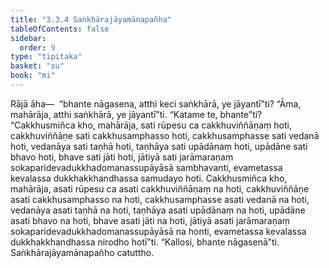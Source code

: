```yaml
---
title: "3.3.4 Saṅkhārajāyamānapañha"
tableOfContents: false
sidebar:
  order: 9
type: "tipitaka"
basket: "su"
book: "mi"
---
```



<DynamicBreadcrumb />

<Division number="52" book="mi">

<Paragraph number="242" book="mi">
Rājā āha—  “bhante nāgasena, atthi keci saṅkhārā, ye jāyantī”ti? “Āma, mahārāja, atthi saṅkhārā, ye jāyantī”ti. “Katame te, bhante”ti? “Cakkhusmiñca kho, mahārāja, sati rūpesu ca cakkhuviññāṇaṃ hoti, cakkhuviññāṇe sati cakkhusamphasso hoti, cakkhusamphasse sati vedanā hoti, vedanāya sati taṇhā hoti, taṇhāya sati upādānaṃ hoti, upādāne sati bhavo hoti, bhave sati jāti hoti, jātiyā sati jarāmaraṇaṃ sokaparidevadukkhadomanassupāyāsā sambhavanti, evametassa kevalassa dukkhakkhandhassa samudayo hoti. Cakkhusmiñca kho, mahārāja, asati rūpesu ca asati cakkhuviññāṇaṃ na hoti, cakkhuviññāṇe asati cakkhusamphasso na hoti, cakkhusamphasse asati vedanā na hoti, vedanāya asati taṇhā na hoti, taṇhāya asati upādānaṃ na hoti, upādāne asati bhavo na hoti, bhave asati jāti na hoti, jātiyā asati jarāmaraṇaṃ sokaparidevadukkhadomanassupāyāsā na honti, evametassa kevalassa dukkhakkhandhassa nirodho hotī”ti.
</Paragraph>

<Paragraph number="243" book="mi">
“Kallosi, bhante nāgasenā”ti.

</Paragraph>
</Division>

<Paragraph number="244" type="center" book="mi">
Saṅkhārajāyamānapañho catuttho.
</Paragraph>